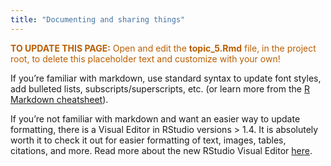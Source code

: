 ```yaml
---
title: "Documenting and sharing things"
---
```


<p style="color: #ba5e00"><b>TO UPDATE THIS PAGE:</b> Open and edit the <b>topic_5.Rmd</b> file, in the project root, to delete this placeholder text and customize with your own!</p>

If you're familiar with markdown, use standard syntax to update font styles, add bulleted lists, subscripts/superscripts, etc. (or learn more from the [R Markdown cheatsheet](https://www.rstudio.org/links/r_markdown_cheat_sheet)). 

If you're not familiar with markdown and want an easier way to update formatting, there is a Visual Editor in RStudio versions > 1.4. It is absolutely worth it to check it out for easier formatting of text, images, tables, citations, and more. Read more about the new RStudio Visual Editor [here](https://blog.rstudio.com/2020/09/30/rstudio-v1-4-preview-visual-markdown-editing/).

